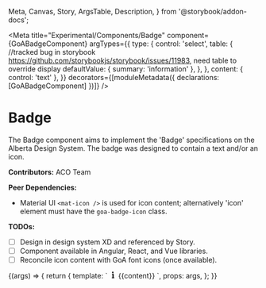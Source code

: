 
  Meta,
  Canvas,
  Story,
  ArgsTable,
  Description,
} from '@storybook/addon-docs';

<Meta
  title="Experimental/Components/Badge"
  component={GoABadgeComponent}
  argTypes={{
    type: {
      control: 'select',
      table: {
        //tracked bug in storybook https://github.com/storybookjs/storybook/issues/11983, need table to override display
        defaultValue: { summary: 'information' },
      },
    },
    content: { control: 'text' },
  }}
  decorators={[moduleMetadata({ declarations: [GoABadgeComponent] })]}
/>

# Badge

The Badge component aims to implement the 'Badge' specifications on the Alberta Design System.
The badge was designed to contain a text and/or an icon.

**Contributors:** ACO Team

**Peer Dependencies:**

- Material UI `<mat-icon />` is used for icon content; alternatively 'icon' element
  must have the `goa-badge-icon` class.

**TODOs:**

- [ ] Design in design system XD and referenced by Story.
- [ ] Component available in Angular, React, and Vue libraries.
- [ ] Reconcile icon content with GoA font icons (once available).

<Canvas>
  <Story
    name="Badge"
    height={100}
    args={{
      type: 'information',
      content: 'Text content',
    }}
    parameters={{
      design: {},
    }}
  >
    {(args) => {
      return {
        template: `<goa-badge-old [type]="type">
                      <i class="goa-badge-icon">
                        <svg width="14px" height="14px" xmlns="http://www.w3.org/2000/svg" viewBox="0 0 128 128">
                          <defs>
                            <style>.cls-1{fill:currentColor;}</style>
                          </defs>
                          <path class="cls-1" d="M59.25625,2.65407A14.62972,14.62972,0,1,1,44.62653,17.28379,14.619,14.619,0,0,1,59.25625,2.65407Z" />
                          <path class="cls-1" d="M49.67716,45.027a8.69756,8.69756,0,0,0-7.178,8.56486h0a8.69454,8.69454,0,0,0,8.6967,8.6967h.86206v48.17411H47.40528a7.44163,7.44163,0,0,0-7.44163,7.44163h0a7.44163,7.44163,0,0,0,7.44163,7.44163H80.59472a7.44163,7.44163,0,0,0,7.44163-7.44163h0a7.44163,7.44163,0,0,0-7.44163-7.44163h-4.6019V48.96654a7.50925,7.50925,0,0,0-8.96765-7.3663C59.51679,43.0868,49.97494,44.97466,49.67716,45.027Z" />
                        </svg>
                      </i>
                      {{content}}
                    </goa-badge-old>`,
        props: args,
      };
    }}
  </Story>
</Canvas>
